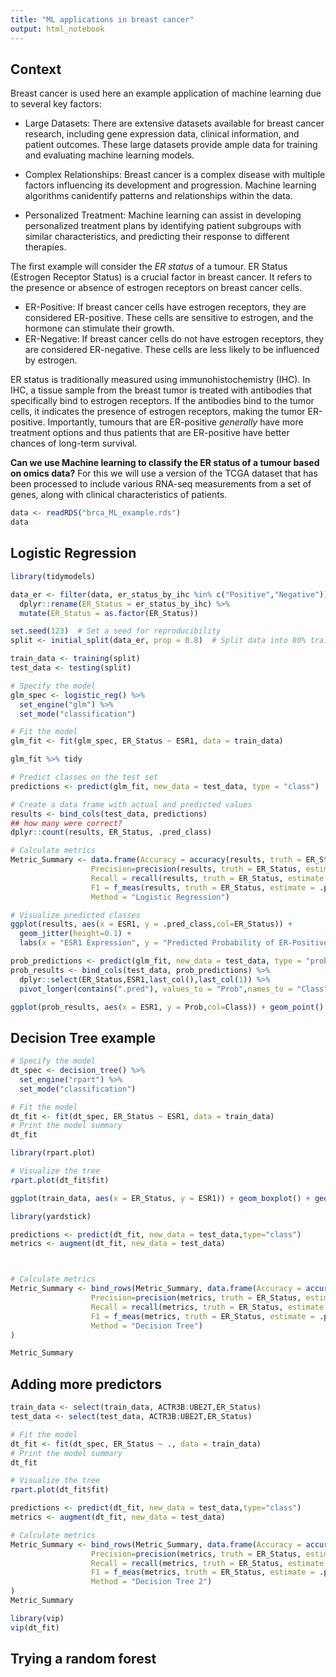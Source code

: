 ```yaml
---
title: "ML applications in breast cancer"
output: html_notebook
---
```


## Context

Breast cancer is used here an example application of machine learning due to several key factors:

- Large Datasets: There are extensive datasets available for breast cancer research, including gene expression data, clinical information, and patient outcomes. These large datasets provide ample data for training and evaluating machine learning models.

- Complex Relationships: Breast cancer is a complex disease with multiple factors influencing its development and progression. Machine learning algorithms canidentify  patterns and relationships within the data.

- Personalized Treatment: Machine learning can assist in developing personalized treatment plans by identifying patient subgroups with similar characteristics, and predicting their response to different therapies.

The first example will consider the *ER status* of a tumour. ER Status (Estrogen Receptor Status) is a crucial factor in breast cancer. It refers to the presence or absence of estrogen receptors on breast cancer cells.

- ER-Positive: If breast cancer cells have estrogen receptors, they are considered ER-positive. These cells are sensitive to estrogen, and the hormone can stimulate their growth.
- ER-Negative: If breast cancer cells do not have estrogen receptors, they are considered ER-negative. These cells are less likely to be influenced by estrogen.

ER status is traditionally measured using immunohistochemistry (IHC). In IHC, a tissue sample from the breast tumor is treated with antibodies that specifically bind to estrogen receptors. If the antibodies bind to the tumor cells, it indicates the presence of estrogen receptors, making the tumor ER-positive. Importantly, tumours that are ER-positive *generally* have more treatment options and thus patients that are ER-positive have better chances of long-term survival.

**Can we use Machine learning to classify the ER status of a tumour based on omics data?** For this we will use a version of the TCGA dataset that has been processed to include various RNA-seq measurements from a set of genes, along with clinical characteristics of patients.



```r
data <- readRDS("brca_ML_example.rds")
data 
```
## Logistic Regression


```r
library(tidymodels)

data_er <- filter(data, er_status_by_ihc %in% c("Positive","Negative")) %>% 
  dplyr::rename(ER_Status = er_status_by_ihc) %>% 
  mutate(ER_Status = as.factor(ER_Status))

set.seed(123)  # Set a seed for reproducibility
split <- initial_split(data_er, prop = 0.8)  # Split data into 80% training and 20% testing

train_data <- training(split)
test_data <- testing(split)

# Specify the model
glm_spec <- logistic_reg() %>%
  set_engine("glm") %>%
  set_mode("classification")

# Fit the model
glm_fit <- fit(glm_spec, ER_Status ~ ESR1, data = train_data)

glm_fit %>% tidy

```

```r
# Predict classes on the test set
predictions <- predict(glm_fit, new_data = test_data, type = "class")

# Create a data frame with actual and predicted values
results <- bind_cols(test_data, predictions)
## how many were correct?
dplyr::count(results, ER_Status, .pred_class)
```



```r

# Calculate metrics
Metric_Summary <- data.frame(Accuracy = accuracy(results, truth = ER_Status, estimate = .pred_class)$.estimate, 
                  Precision=precision(results, truth = ER_Status, estimate = .pred_class)$.estimate,
                  Recall = recall(results, truth = ER_Status, estimate = .pred_class)$.estimate,
                  F1 = f_meas(results, truth = ER_Status, estimate = .pred_class)$.estimate,
                  Method = "Logistic Regression")

# Visualize predicted classes
ggplot(results, aes(x = ESR1, y = .pred_class,col=ER_Status)) +
  geom_jitter(height=0.1) +
  labs(x = "ESR1 Expression", y = "Predicted Probability of ER-Positive") 
```


```r
prob_predictions <- predict(glm_fit, new_data = test_data, type = "prob") 
prob_results <- bind_cols(test_data, prob_predictions) %>% 
  dplyr::select(ER_Status,ESR1,last_col(),last_col(1)) %>% 
  pivot_longer(contains(".pred"), values_to = "Prob",names_to = "Class")

ggplot(prob_results, aes(x = ESR1, y = Prob,col=Class)) + geom_point()

```

## Decision Tree example


```r
# Specify the model
dt_spec <- decision_tree() %>%
  set_engine("rpart") %>%
  set_mode("classification")

# Fit the model
dt_fit <- fit(dt_spec, ER_Status ~ ESR1, data = train_data)
# Print the model summary
dt_fit
```
```r
library(rpart.plot)

# Visualize the tree
rpart.plot(dt_fit$fit)
```


```r
ggplot(train_data, aes(x = ER_Status, y = ESR1)) + geom_boxplot() + geom_hline(yintercept = 12)
```

```r
library(yardstick)

predictions <- predict(dt_fit, new_data = test_data,type="class")
metrics <- augment(dt_fit, new_data = test_data)



# Calculate metrics
Metric_Summary <- bind_rows(Metric_Summary, data.frame(Accuracy = accuracy(metrics, truth = ER_Status, estimate = .pred_class)$.estimate, 
                  Precision=precision(metrics, truth = ER_Status, estimate = .pred_class)$.estimate,
                  Recall = recall(metrics, truth = ER_Status, estimate = .pred_class)$.estimate,
                  F1 = f_meas(metrics, truth = ER_Status, estimate = .pred_class)$.estimate,
                  Method = "Decision Tree")
)

Metric_Summary
```
## Adding more predictors

```r
train_data <- select(train_data, ACTR3B:UBE2T,ER_Status)
test_data <- select(test_data, ACTR3B:UBE2T,ER_Status)

# Fit the model
dt_fit <- fit(dt_spec, ER_Status ~ ., data = train_data)
# Print the model summary
dt_fit
```

```r
# Visualize the tree
rpart.plot(dt_fit$fit)
```


```r
predictions <- predict(dt_fit, new_data = test_data,type="class")
metrics <- augment(dt_fit, new_data = test_data)

# Calculate metrics
Metric_Summary <- bind_rows(Metric_Summary, data.frame(Accuracy = accuracy(metrics, truth = ER_Status, estimate = .pred_class)$.estimate, 
                  Precision=precision(metrics, truth = ER_Status, estimate = .pred_class)$.estimate,
                  Recall = recall(metrics, truth = ER_Status, estimate = .pred_class)$.estimate,
                  F1 = f_meas(metrics, truth = ER_Status, estimate = .pred_class)$.estimate,
                  Method = "Decision Tree 2")
)
Metric_Summary
```

```r
library(vip)
vip(dt_fit)
```
## Trying a random forest
